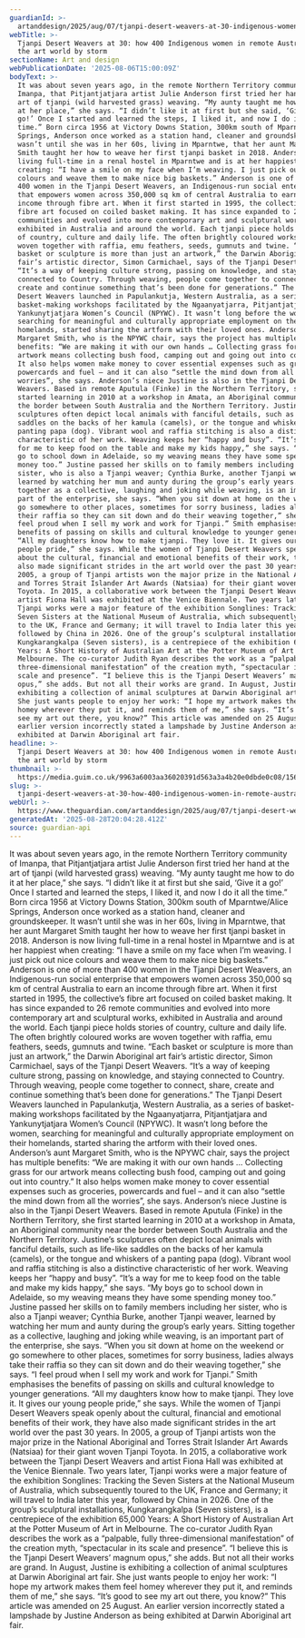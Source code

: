 ```yaml
---
guardianId: >-
  artanddesign/2025/aug/07/tjanpi-desert-weavers-at-30-indigenous-women-in-remote-australia-take-the-art-world-by-storm
webTitle: >-
  Tjanpi Desert Weavers at 30: how 400 Indigenous women in remote Australia took
  the art world by storm
sectionName: Art and design
webPublicationDate: '2025-08-06T15:00:09Z'
bodyText: >-
  It was about seven years ago, in the remote Northern Territory community of
  Imanpa, that Pitjantjatjara artist Julie Anderson first tried her hand at the
  art of tjanpi (wild harvested grass) weaving. “My aunty taught me how to do it
  at her place,” she says. “I didn’t like it at first but she said, ‘Give it a
  go!’ Once I started and learned the steps, I liked it, and now I do it all the
  time.” Born circa 1956 at Victory Downs Station, 300km south of Mparntwe/Alice
  Springs, Anderson once worked as a station hand, cleaner and groundskeeper. It
  wasn’t until she was in her 60s, living in Mparntwe, that her aunt Margaret
  Smith taught her how to weave her first tjanpi basket in 2018. Anderson is now
  living full-time in a renal hostel in Mparntwe and is at her happiest when
  creating: “I have a smile on my face when I’m weaving. I just pick out nice
  colours and weave them to make nice big baskets.” Anderson is one of more than
  400 women in the Tjanpi Desert Weavers, an Indigenous-run social enterprise
  that empowers women across 350,000 sq km of central Australia to earn an
  income through fibre art. When it first started in 1995, the collective’s
  fibre art focused on coiled basket making. It has since expanded to 26 remote
  communities and evolved into more contemporary art and sculptural works,
  exhibited in Australia and around the world. Each tjanpi piece holds stories
  of country, culture and daily life. The often brightly coloured works are
  woven together with raffia, emu feathers, seeds, gumnuts and twine. “Each
  basket or sculpture is more than just an artwork,” the Darwin Aboriginal art
  fair’s artistic director, Simon Carmichael, says of the Tjanpi Desert Weavers.
  “It’s a way of keeping culture strong, passing on knowledge, and staying
  connected to Country. Through weaving, people come together to connect, share,
  create and continue something that’s been done for generations.” The Tjanpi
  Desert Weavers launched in Papulankutja, Western Australia, as a series of
  basket-making workshops facilitated by the Ngaanyatjarra, Pitjantjatjara and
  Yankunytjatjara Women’s Council (NPYWC). It wasn’t long before the women,
  searching for meaningful and culturally appropriate employment on their
  homelands, started sharing the artform with their loved ones. Anderson’s aunt
  Margaret Smith, who is the NPYWC chair, says the project has multiple
  benefits: “We are making it with our own hands … Collecting grass for our
  artwork means collecting bush food, camping out and going out into country.”
  It also helps women make money to cover essential expenses such as groceries,
  powercards and fuel – and it can also “settle the mind down from all the
  worries”, she says. Anderson’s niece Justine is also in the Tjanpi Desert
  Weavers. Based in remote Aputula (Finke) in the Northern Territory, she first
  started learning in 2010 at a workshop in Amata, an Aboriginal community near
  the border between South Australia and the Northern Territory. Justine’s
  sculptures often depict local animals with fanciful details, such as life-like
  saddles on the backs of her kamula (camels), or the tongue and whiskers of a
  panting papa (dog). Vibrant wool and raffia stitching is also a distinctive
  characteristic of her work. Weaving keeps her “happy and busy”. “It’s a way
  for me to keep food on the table and make my kids happy,” she says. “My boys
  go to school down in Adelaide, so my weaving means they have some spending
  money too.” Justine passed her skills on to family members including her
  sister, who is also a Tjanpi weaver; Cynthia Burke, another Tjanpi weaver,
  learned by watching her mum and aunty during the group’s early years. Sitting
  together as a collective, laughing and joking while weaving, is an important
  part of the enterprise, she says. “When you sit down at home on the weekend or
  go somewhere to other places, sometimes for sorry business, ladies always take
  their raffia so they can sit down and do their weaving together,” she says. “I
  feel proud when I sell my work and work for Tjanpi.” Smith emphasises the
  benefits of passing on skills and cultural knowledge to younger generations.
  “All my daughters know how to make tjanpi. They love it. It gives our young
  people pride,” she says. While the women of Tjanpi Desert Weavers speak openly
  about the cultural, financial and emotional benefits of their work, they have
  also made significant strides in the art world over the past 30 years. In
  2005, a group of Tjanpi artists won the major prize in the National Aboriginal
  and Torres Strait Islander Art Awards (Natsiaa) for their giant woven Tjanpi
  Toyota. In 2015, a collaborative work between the Tjanpi Desert Weavers and
  artist Fiona Hall was exhibited at the Venice Biennale. Two years later,
  Tjanpi works were a major feature of the exhibition Songlines: Tracking the
  Seven Sisters at the National Museum of Australia, which subsequently toured
  to the UK, France and Germany; it will travel to India later this year,
  followed by China in 2026. One of the group’s sculptural installations,
  Kungkarangkalpa (Seven sisters), is a centrepiece of the exhibition 65,000
  Years: A Short History of Australian Art at the Potter Museum of Art in
  Melbourne. The co-curator Judith Ryan describes the work as a “palpable, fully
  three-dimensional manifestation” of the creation myth, “spectacular in its
  scale and presence”. “I believe this is the Tjanpi Desert Weavers’ magnum
  opus,” she adds. But not all their works are grand. In August, Justine is
  exhibiting a collection of animal sculptures at Darwin Aboriginal art fair.
  She just wants people to enjoy her work: “I hope my artwork makes them feel
  homey wherever they put it, and reminds them of me,” she says. “It’s good to
  see my art out there, you know?” This article was amended on 25 August. An
  earlier version incorrectly stated a lampshade by Justine Anderson as being
  exhibited at Darwin Aboriginal art fair.
headline: >-
  Tjanpi Desert Weavers at 30: how 400 Indigenous women in remote Australia took
  the art world by storm
thumbnail: >-
  https://media.guim.co.uk/9963a6003aa36020391d563a3a4b20e0dbde0c08/156_25_3388_2711/500.jpg
slug: >-
  tjanpi-desert-weavers-at-30-how-400-indigenous-women-in-remote-australia-took-the-art-world-by-storm
webUrl: >-
  https://www.theguardian.com/artanddesign/2025/aug/07/tjanpi-desert-weavers-at-30-indigenous-women-in-remote-australia-take-the-art-world-by-storm
generatedAt: '2025-08-28T20:04:28.412Z'
source: guardian-api
---
```

It was about seven years ago, in the remote Northern Territory community of Imanpa, that Pitjantjatjara artist Julie Anderson first tried her hand at the art of tjanpi (wild harvested grass) weaving. “My aunty taught me how to do it at her place,” she says. “I didn’t like it at first but she said, ‘Give it a go!’ Once I started and learned the steps, I liked it, and now I do it all the time.” Born circa 1956 at Victory Downs Station, 300km south of Mparntwe/Alice Springs, Anderson once worked as a station hand, cleaner and groundskeeper. It wasn’t until she was in her 60s, living in Mparntwe, that her aunt Margaret Smith taught her how to weave her first tjanpi basket in 2018. Anderson is now living full-time in a renal hostel in Mparntwe and is at her happiest when creating: “I have a smile on my face when I’m weaving. I just pick out nice colours and weave them to make nice big baskets.” Anderson is one of more than 400 women in the Tjanpi Desert Weavers, an Indigenous-run social enterprise that empowers women across 350,000 sq km of central Australia to earn an income through fibre art. When it first started in 1995, the collective’s fibre art focused on coiled basket making. It has since expanded to 26 remote communities and evolved into more contemporary art and sculptural works, exhibited in Australia and around the world. Each tjanpi piece holds stories of country, culture and daily life. The often brightly coloured works are woven together with raffia, emu feathers, seeds, gumnuts and twine. “Each basket or sculpture is more than just an artwork,” the Darwin Aboriginal art fair’s artistic director, Simon Carmichael, says of the Tjanpi Desert Weavers. “It’s a way of keeping culture strong, passing on knowledge, and staying connected to Country. Through weaving, people come together to connect, share, create and continue something that’s been done for generations.” The Tjanpi Desert Weavers launched in Papulankutja, Western Australia, as a series of basket-making workshops facilitated by the Ngaanyatjarra, Pitjantjatjara and Yankunytjatjara Women’s Council (NPYWC). It wasn’t long before the women, searching for meaningful and culturally appropriate employment on their homelands, started sharing the artform with their loved ones. Anderson’s aunt Margaret Smith, who is the NPYWC chair, says the project has multiple benefits: “We are making it with our own hands … Collecting grass for our artwork means collecting bush food, camping out and going out into country.” It also helps women make money to cover essential expenses such as groceries, powercards and fuel – and it can also “settle the mind down from all the worries”, she says. Anderson’s niece Justine is also in the Tjanpi Desert Weavers. Based in remote Aputula (Finke) in the Northern Territory, she first started learning in 2010 at a workshop in Amata, an Aboriginal community near the border between South Australia and the Northern Territory. Justine’s sculptures often depict local animals with fanciful details, such as life-like saddles on the backs of her kamula (camels), or the tongue and whiskers of a panting papa (dog). Vibrant wool and raffia stitching is also a distinctive characteristic of her work. Weaving keeps her “happy and busy”. “It’s a way for me to keep food on the table and make my kids happy,” she says. “My boys go to school down in Adelaide, so my weaving means they have some spending money too.” Justine passed her skills on to family members including her sister, who is also a Tjanpi weaver; Cynthia Burke, another Tjanpi weaver, learned by watching her mum and aunty during the group’s early years. Sitting together as a collective, laughing and joking while weaving, is an important part of the enterprise, she says. “When you sit down at home on the weekend or go somewhere to other places, sometimes for sorry business, ladies always take their raffia so they can sit down and do their weaving together,” she says. “I feel proud when I sell my work and work for Tjanpi.” Smith emphasises the benefits of passing on skills and cultural knowledge to younger generations. “All my daughters know how to make tjanpi. They love it. It gives our young people pride,” she says. While the women of Tjanpi Desert Weavers speak openly about the cultural, financial and emotional benefits of their work, they have also made significant strides in the art world over the past 30 years. In 2005, a group of Tjanpi artists won the major prize in the National Aboriginal and Torres Strait Islander Art Awards (Natsiaa) for their giant woven Tjanpi Toyota. In 2015, a collaborative work between the Tjanpi Desert Weavers and artist Fiona Hall was exhibited at the Venice Biennale. Two years later, Tjanpi works were a major feature of the exhibition Songlines: Tracking the Seven Sisters at the National Museum of Australia, which subsequently toured to the UK, France and Germany; it will travel to India later this year, followed by China in 2026. One of the group’s sculptural installations, Kungkarangkalpa (Seven sisters), is a centrepiece of the exhibition 65,000 Years: A Short History of Australian Art at the Potter Museum of Art in Melbourne. The co-curator Judith Ryan describes the work as a “palpable, fully three-dimensional manifestation” of the creation myth, “spectacular in its scale and presence”. “I believe this is the Tjanpi Desert Weavers’ magnum opus,” she adds. But not all their works are grand. In August, Justine is exhibiting a collection of animal sculptures at Darwin Aboriginal art fair. She just wants people to enjoy her work: “I hope my artwork makes them feel homey wherever they put it, and reminds them of me,” she says. “It’s good to see my art out there, you know?” This article was amended on 25 August. An earlier version incorrectly stated a lampshade by Justine Anderson as being exhibited at Darwin Aboriginal art fair.
